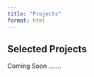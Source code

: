 ```yaml
---
title: "Projects"
format: html
---
```


## Selected Projects

Coming Soon .......

<!-- ### 📚 Exploring Finnish Literature -->

<!-- Using Finna + Fennica APIs to analyze trends in Finnish publishing from 1488--today. -->

<!-- ### 🦠 Microbiome AI Modeling -->

<!-- Spatiotemporal graph learning for antimicrobial resistance gene tracking. -->

<!-- ### 📊 Harmonization Tools -->

<!-- Tools for survey data comparison and integration using DDI-compliant structures. -->
